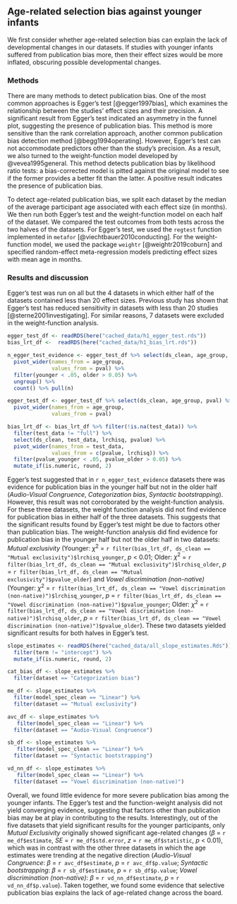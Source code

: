 
## Age-related selection bias against younger infants

We first consider whether age-related selection bias can explain the lack of developmental changes in our datasets. If studies with younger infants suffered from publication bias more, then their effect sizes would be more inflated, obscuring possible developmental changes. 

### Methods

There are many methods to detect publication bias. One of the most common approaches is Egger’s test [@egger1997bias], which examines the relationship between the studies’ effect sizes and their precision. A significant result from Egger’s test indicated an asymmetry in the funnel plot, suggesting the presence of publication bias. This method is more sensitive than the rank correlation approach, another common publication bias detection method [@begg1994operating]. However, Egger’s test can not accommodate predictors other than the study’s precision. As a result, we also turned to the weight-function model developed by @vevea1995general. This method detects publication bias by likelihood ratio tests: a bias-corrected model is pitted against the original model to see if the former provides a better fit than the latter. A positive result indicates the presence of publication bias. 

To detect age-related publication bias, we split each dataset by the median of the average participant age associated with each effect size  (in months). We then run both Egger’s test and the weight-function model on each half of the dataset. We compared the test outcomes from both tests across the two halves of the datasets. For Egger’s test, we used the `regtest` function implemented in `metafor` [@viechtbauer2010conducting]. For the weight-function model, we used the package `weightr` [@weightr2019coburn] and specified random-effect meta-regression models predicting effect sizes with mean age in months. 

### Results and discussion 

Egger’s test was run on all but the 4 datasets in which either half of the datasets contained less than 20 effect sizes. Previous study has shown that Egger’s test has reduced sensitivity in datasets with less than 20 studies [@sterne2001investigating]. For similar reasons, 7 datasets were excluded in the weight-function analysis. 

```r
egger_test_df <- readRDS(here("cached_data/h1_egger_test.rds"))
bias_lrt_df <-  readRDS(here("cached_data/h1_bias_lrt.rds"))

n_egger_test_evidence <- egger_test_df %>% select(ds_clean, age_group, pval) %>% 
  pivot_wider(names_from = age_group, 
              values_from = pval) %>% 
  filter(younger < .05, older > 0.05) %>% 
  ungroup() %>% 
  count() %>% pull(n)

egger_test_df <- egger_test_df %>% select(ds_clean, age_group, pval) %>% 
  pivot_wider(names_from = age_group, 
              values_from = pval)

bias_lrt_df <- bias_lrt_df %>% filter(!is.na(test_data)) %>% 
  filter(test_data != "full") %>% 
  select(ds_clean, test_data, lrchisq, pvalue) %>% 
  pivot_wider(names_from = test_data, 
              values_from = c(pvalue, lrchisq)) %>% 
  filter(pvalue_younger < .05, pvalue_older > 0.05) %>% 
  mutate_if(is.numeric, round, 2)
```

Egger’s test suggested that in `r n_egger_test_evidence` datasets there was evidence for publication bias in the younger half but not in the older half (*Audio-Visual Congruence*, *Categorization bias*, *Syntactic bootstrapping*). However, this result was not corroborated by the weight-function analysis. For these three datasets, the weight function analysis did not find evidence for publication bias in either half of the three datasets. This suggests that the significant results found by Egger’s test might be due to factors other than publication bias. The weight-function analysis did find evidence for publication bias in the younger half but not the older half in two datasets: *Mutual exclusivity* (Younger: $\chi^2$ = `r filter(bias_lrt_df, ds_clean == "Mutual exclusivity")$lrchisq_younger`, *p* < 0.01; Older: $\chi^2$ = `r filter(bias_lrt_df, ds_clean == "Mutual exclusivity")$lrchisq_older`, *p* = `r filter(bias_lrt_df, ds_clean == "Mutual exclusivity")$pvalue_older`) and *Vowel discrimination (non-native)* (Younger:  $\chi^2$ = `r filter(bias_lrt_df, ds_clean == "Vowel discrimination (non-native)")$lrchisq_younger`, *p* = `r filter(bias_lrt_df, ds_clean == "Vowel discrimination (non-native)")$pvalue_younger`;  Older: $\chi^2$ = `r filter(bias_lrt_df, ds_clean == "Vowel discrimination (non-native)")$lrchisq_older`, *p* = `r filter(bias_lrt_df, ds_clean == "Vowel discrimination (non-native)")$pvalue_older`). These two datasets yielded significant results for both halves in Egger’s test. 

```r
slope_estimates <- readRDS(here("cached_data/all_slope_estimates.Rds")) %>% 
  filter(term != "intercept") %>% 
  mutate_if(is.numeric, round, 2)

cat_bias_df <- slope_estimates %>% 
  filter(dataset == "Categorization bias")

me_df <- slope_estimates %>% 
  filter(model_spec_clean == "Linear") %>% 
  filter(dataset == "Mutual exclusivity")

avc_df <- slope_estimates %>% 
   filter(model_spec_clean == "Linear") %>% 
  filter(dataset == "Audio-Visual Congruence")

sb_df <- slope_estimates %>% 
   filter(model_spec_clean == "Linear") %>% 
  filter(dataset == "Syntactic bootstrapping")

vd_nn_df <- slope_estimates %>% 
   filter(model_spec_clean == "Linear") %>% 
  filter(dataset == "Vowel discrimination (non-native)")
```


Overall, we found little evidence for more severe publication bias among the younger infants. The Egger’s test and the function-weight analysis did not yield converging evidence, suggesting that factors other than publication bias may be at play in contributing to the results. Interestingly, out of the five datasets that yield significant results for the younger participants, only *Mutual Exclusivity* originally showed significant age-related changes ($\beta$ = `r me_df$estimate`, *SE* = `r me_df$std.error`, *z* = `r me_df$statistic`, *p* < 0.01), which was in contrast with the other three datasets in which the age estimates were trending at the negative direction (*Audio-Visual Congruence*: $\beta$ = `r avc_df$estimate`, *p* = `r avc_df$p.value`; *Syntactic bootstrapping*: $\beta$ = `r sb_df$estimate`, *p* = `r sb_df$p.value`; *Vowel discrimination (non-native)*: $\beta$ = `r vd_nn_df$estimate`, *p* = `r vd_nn_df$p.value`). Taken together, we found some evidence that selective publication bias explains the lack of age-related change across the board. 
